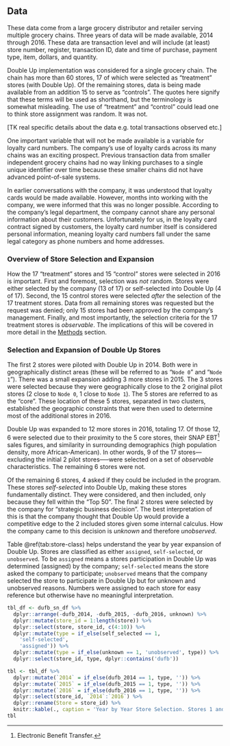 ## Data {#data-1 -}

These data come from a large grocery distributor and retailer serving multiple grocery chains. Three years of data will be made available, 2014 through 2016. These data are transaction level and will include (at least) store number, register, transaction ID, date and time of purchase, payment type, item, dollars, and quantity.

Double Up implementation was considered for a single grocery chain. The chain has more than 60 stores, 17 of which were selected as "treatment" stores (with Double Up). Of the remaining stores, data is being made available from an addition 15 to serve as "controls". The quotes here signify that these terms will be used as shorthand, but the terminology is somewhat misleading. The use of "treatment" and "control" could lead one to think store assignment was random. It was not.

[TK real specific details about the data e.g. total transactions observed etc.]

One important variable that will not be made available is a variable for loyalty card numbers. The company's use of loyalty cards across its many chains was an exciting prospect. Previous transaction data from smaller independent grocery chains had no way linking purchases to a single unique identifier over time because these smaller chains did not have advanced point-of-sale systems.

In earlier conversations with the company, it was understood that loyalty cards would be made available. However, months into working with the company, we were informed that this was no longer possible. According to the company's legal department, the company cannot share any personal information about their customers. Unfortunately for us, in the loyalty card contract signed by customers, the loyalty card number itself is considered personal information, meaning loyalty card numbers fall under the same legal category as phone numbers and home addresses.


### Overview of Store Selection and Expansion {-}

How the 17 "treatment" stores and 15 "control" stores were selected in 2016 is important. First and foremost, selection was *not* random. Stores were either selected by the company (13 of 17) or self-selected into Double Up (4 of 17). Second, the 15 control stores were selected *after* the selection of the 17 treatment stores. Data from all remaining stores was requested but the request was denied; only 15 stores had been approved by the company's management. Finally, and most importantly, the selection criteria for the 17 treatment stores is *observable*. The implications of this will be covered in more detail in the [Methods](#methods) section.

### Selection and Expansion of Double Up Stores {-}

The first 2 stores were piloted with Double Up in 2014. Both were in geographically distinct areas (these will be referred to as "`Node 0`" and "`Node 1`"). There was a small expansion adding 3 more stores in 2015. The 3 stores were selected because they were geographically close to the 2 original pilot stores (2 close to `Node 0`, 1 close to `Node 1`). The 5 stores are referred to as the "core". These location of these 5 stores, separated in two clusters, established the geographic constraints that were then used to determine most of the additional stores in 2016.

Double Up was expanded to 12 more stores in 2016, totaling 17. Of those 12, 6 were selected due to their proximity to the 5 core stores, their SNAP EBT^[Electronic Benefit Transfer.] sales figures, and similarity in surrounding demographics (high population density, more African-American). In other words, 9 of the 17 stores---excluding the initial 2 pilot stores—--were selected on a set of *observable* characteristics. The remaining 6 stores were not.

Of the remaining 6 stores, 4 asked if they could be included in the program. These stores *self-selected* into Double Up, making these stores fundamentally distinct. They were considered, and then included, only because they fell within the "Top 50". The final 2 stores were selected by the company for "strategic business decision". The best interpretation of this is that the company thought that Double Up would provide a competitive edge to the 2 included stores given some internal calculus. How the company came to this decision is *unknown* and therefore *unobserved*.

Table \@ref(tab:store-class) helps understand the year by year expansion of Double Up. Stores are classified as either `assigned`, `self-selected`, or `unobserved`. To be `assigned` means a stores participation in Double Up was determined (assigned) by the company; `self-selected` means the store asked the company to participate; `unobserved` means that the company selected the store to participate in Double Up but for unknown and unobserved reasons. Numbers were assigned to each store for easy reference but otherwise have no meaningful interpretation.


```r

tbl_df <- dufb_sn_df %>%
  dplyr::arrange(-dufb_2014, -dufb_2015, -dufb_2016, unknown) %>%
  dplyr::mutate(store_id = 1:length(store)) %>%
  dplyr::select(store, store_id, c(4:10)) %>%
  dplyr::mutate(type = if_else(self_selected == 1,
    'self-selected',
    'assigned')) %>%
  dplyr::mutate(type = if_else(unknown == 1, 'unobserved', type)) %>%
  dplyr::select(store_id, type, dplyr::contains('dufb'))

tbl <- tbl_df %>%
  dplyr::mutate(`2014` = if_else(dufb_2014 == 1, type, '')) %>%
  dplyr::mutate(`2015` = if_else(dufb_2015 == 1, type, '')) %>%
  dplyr::mutate(`2016` = if_else(dufb_2016 == 1, type, '')) %>%
  dplyr::select(store_id, `2014`:`2016`) %>%
  dplyr::rename(Store = store_id) %>%
  knitr::kable(., caption = 'Year by Year Store Selection. Stores 1 and 2 represent the initial 2014 pilot stores.', booktabs = TRUE)
tbl
```



